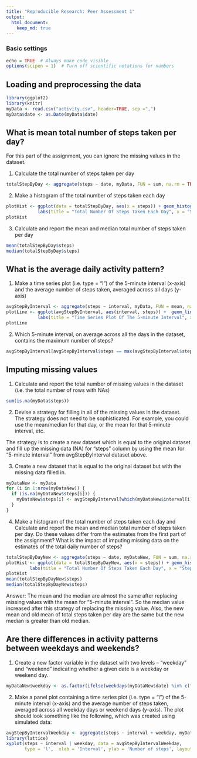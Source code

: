```yaml
---
title: "Reproducible Research: Peer Assessment 1"
output: 
  html_document:
    keep_md: true
---
```


### Basic settings
```r
echo = TRUE  # Always make code visible
options(scipen = 1)  # Turn off scientific notations for numbers
```

## Loading and preprocessing the data
```r
library(ggplot2)
library(knitr)
myData <- read.csv("activity.csv", header=TRUE, sep =",")
myData$date <- as.Date(myData$date)
```

## What is mean total number of steps taken per day? 
For this part of the assignment, you can ignore the missing values in the dataset.

1. Calculate the total number of steps taken per day
```r
totalStepByDay <- aggregate(steps ~ date, myData, FUN = sum, na.rm = TRUE) 
```

2. Make a histogram of the total number of steps taken each day
```r
plotHist <- ggplot(data = totalStepByDay, aes(x = steps)) + geom_histogram(binwidth = 2000) +
            labs(title = "Total Number Of Steps Taken Each Day", x = "Steps", y = "Count")
plotHist
```

3. Calculate and report the mean and median total number of steps taken per day
```r
mean(totalStepByDay$steps) 
median(totalStepByDay$steps)
```

## What is the average daily activity pattern?
1. Make a time series plot (i.e. type = "l") of the 5-minute interval (x-axis) and the average number of steps taken, averaged across all days (y-axis)
```r
avgStepByInterval <- aggregate(steps ~ interval, myData, FUN = mean, na.rm = TRUE) 
plotLine <- ggplot(avgStepByInterval, aes(interval, steps)) +  geom_line(color = "blue", size = 1) + 
            labs(title = "Time Series Plot Of The 5-minute Interval", x = "5-minute intervals", y = "Average number of steps taken")
plotLine
```

2. Which 5-minute interval, on average across all the days in the dataset, contains the maximum number of steps?
```r
avgStepByInterval[avgStepByInterval$steps == max(avgStepByInterval$steps), "interval"]
```

## Imputing missing values
1. Calculate and report the total number of missing values in the dataset (i.e. the total number of rows with NAs)
```r
sum(is.na(myData$steps))
```

2. Devise a strategy for filling in all of the missing values in the dataset. The strategy does not need to be sophisticated. For example, you could use the mean/median for that day, or the mean for that 5-minute interval, etc.

The strategy is to create a new dataset which is equal to the original dataset and fill up the missing data (NA) for "steps" column by using the mean for "5-minute interval" from avgStepByInterval dataset above.

3. Create a new dataset that is equal to the original dataset but with the missing data filled in.
```r
myDataNew <- myData 
for (i in 1:nrow(myDataNew)) {
  if (is.na(myDataNew$steps[i])) {
    myDataNew$steps[i] <- avgStepByInterval[which(myDataNew$interval[i] == avgStepByInterval$interval), "steps"]
  }
}
```

4. Make a histogram of the total number of steps taken each day and Calculate and report the mean and median total number of steps taken per day. Do these values differ from the estimates from the first part of the assignment? What is the impact of imputing missing data on the estimates of the total daily number of steps?
```r
totalStepByDayNew <- aggregate(steps ~ date, myDataNew, FUN = sum, na.rm = TRUE) 
plotHist <- ggplot(data = totalStepByDayNew, aes(x = steps)) + geom_histogram(binwidth = 2000) +
         labs(title = "Total Number Of Steps Taken Each Day", x = "Steps", y = "Count")
plotHist
mean(totalStepByDayNew$steps) 
median(totalStepByDayNew$steps)
```
Answer: The mean and the median are almost the same after replacing missing values with the mean for "5-minute interval". So the median value increased after this strategy of replacing the missing value. Also, the new mean and old mean of total steps taken per day are the same but the new median is greater than old median.

## Are there differences in activity patterns between weekdays and weekends?
1. Create a new factor variable in the dataset with two levels -- "weekday" and "weekend" indicating whether a given date is a weekday or weekend day.
```r
myDataNew$weekday <- as.factor(ifelse(weekdays(myDataNew$date) %in% c("Saturday", "Sunday"), "Weekend", "Weekday")) 
```

2. Make a panel plot containing a time series plot (i.e. type = "l") of the 5-minute interval (x-axis) and the average number of steps taken, averaged across all weekday days or weekend days (y-axis). The plot should look something like the following, which was created using simulated data:
```r
avgStepByIntervalWeekday <- aggregate(steps ~ interval + weekday, myDataNew, FUN = mean, na.rm = TRUE) 
library(lattice)
xyplot(steps ~ interval | weekday, data = avgStepByIntervalWeekday,
       type = 'l',  xlab = 'Interval', ylab = 'Number of steps', layout = c(1,2))
```

